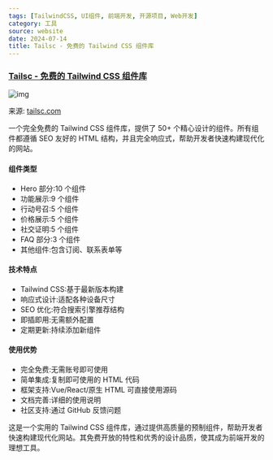 ```yaml
---
tags: [TailwindCSS, UI组件, 前端开发, 开源项目, Web开发]
category: 工具
source: website
date: 2024-07-14
title: Tailsc - 免费的 Tailwind CSS 组件库
---
```


### [Tailsc - 免费的 Tailwind CSS 组件库](https://tailsc.com/)

![img](https://img.mengpeng.tech/i/2024/12/08/675570967f9cf.webp)

来源: [tailsc.com](https://tailsc.com/)

一个完全免费的 Tailwind CSS 组件库，提供了 50+ 个精心设计的组件。所有组件都遵循 SEO 友好的 HTML 结构，并且完全响应式，帮助开发者快速构建现代化的网站。

#### 组件类型
- Hero 部分:10 个组件
- 功能展示:9 个组件
- 行动号召:5 个组件
- 价格展示:5 个组件
- 社交证明:5 个组件
- FAQ 部分:3 个组件
- 其他组件:包含订阅、联系表单等

#### 技术特点
- Tailwind CSS:基于最新版本构建
- 响应式设计:适配各种设备尺寸
- SEO 优化:符合搜索引擎推荐结构
- 即插即用:无需额外配置
- 定期更新:持续添加新组件

#### 使用优势
- 完全免费:无需账号即可使用
- 简单集成:复制即可使用的 HTML 代码
- 框架支持:Vue/React/原生 HTML 可直接使用源码
- 文档完善:详细的使用说明
- 社区支持:通过 GitHub 反馈问题

这是一个实用的 Tailwind CSS 组件库，通过提供高质量的预制组件，帮助开发者快速构建现代化网站。其免费开放的特性和优秀的设计品质，使其成为前端开发的理想工具。 